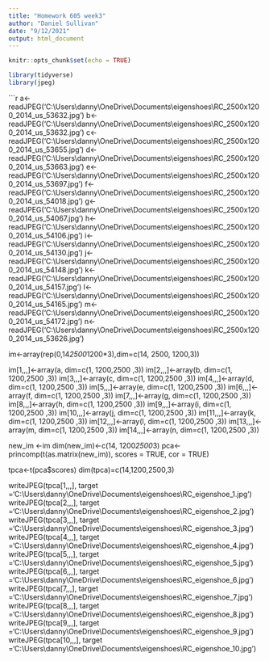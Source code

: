 ---
title: "Homework 605 week3"
author: "Daniel Sullivan"
date: "9/12/2021"
output: html_document
---

```{r setup, include=FALSE}
knitr::opts_chunk$set(echo = TRUE)
```

```{r}
library(tidyverse)
library(jpeg)
```



```{r}
a<-readJPEG('C:\\Users\\danny\\OneDrive\\Documents\\eigenshoes\\RC_2500x1200_2014_us_53632.jpg')
b<-readJPEG('C:\\Users\\danny\\OneDrive\\Documents\\eigenshoes\\RC_2500x1200_2014_us_53632.jpg')
c<-readJPEG('C:\\Users\\danny\\OneDrive\\Documents\\eigenshoes\\RC_2500x1200_2014_us_53655.jpg')
d<-readJPEG('C:\\Users\\danny\\OneDrive\\Documents\\eigenshoes\\RC_2500x1200_2014_us_53663.jpg')
e<-readJPEG('C:\\Users\\danny\\OneDrive\\Documents\\eigenshoes\\RC_2500x1200_2014_us_53697.jpg')
f<-readJPEG('C:\\Users\\danny\\OneDrive\\Documents\\eigenshoes\\RC_2500x1200_2014_us_54018.jpg')
g<-readJPEG('C:\\Users\\danny\\OneDrive\\Documents\\eigenshoes\\RC_2500x1200_2014_us_54067.jpg')
h<-readJPEG('C:\\Users\\danny\\OneDrive\\Documents\\eigenshoes\\RC_2500x1200_2014_us_54106.jpg')
i<-readJPEG('C:\\Users\\danny\\OneDrive\\Documents\\eigenshoes\\RC_2500x1200_2014_us_54130.jpg')
j<-readJPEG('C:\\Users\\danny\\OneDrive\\Documents\\eigenshoes\\RC_2500x1200_2014_us_54148.jpg')
k<-readJPEG('C:\\Users\\danny\\OneDrive\\Documents\\eigenshoes\\RC_2500x1200_2014_us_54157.jpg')
l<-readJPEG('C:\\Users\\danny\\OneDrive\\Documents\\eigenshoes\\RC_2500x1200_2014_us_54165.jpg')
m<-readJPEG('C:\\Users\\danny\\OneDrive\\Documents\\eigenshoes\\RC_2500x1200_2014_us_54172.jpg')
n<-readJPEG('C:\\Users\\danny\\OneDrive\\Documents\\eigenshoes\\RC_2500x1200_2014_us_53626.jpg')


im<-array(rep(0,14*2500*1200*3),dim=c(14, 2500, 1200,3))

im[1,,,]<-array(a, dim=c(1, 1200,2500 ,3))
im[2,,,]<-array(b, dim=c(1, 1200,2500 ,3))
im[3,,,]<-array(c, dim=c(1, 1200,2500 ,3))
im[4,,,]<-array(d, dim=c(1, 1200,2500 ,3))
im[5,,,]<-array(e, dim=c(1, 1200,2500 ,3))
im[6,,,]<-array(f, dim=c(1, 1200,2500 ,3))
im[7,,,]<-array(g, dim=c(1, 1200,2500 ,3))
im[8,,,]<-array(h, dim=c(1, 1200,2500 ,3))
im[9,,,]<-array(i, dim=c(1, 1200,2500 ,3))
im[10,,,]<-array(j, dim=c(1, 1200,2500 ,3))
im[11,,,]<-array(k, dim=c(1, 1200,2500 ,3))
im[12,,,]<-array(l, dim=c(1, 1200,2500 ,3))
im[13,,,]<-array(m, dim=c(1, 1200,2500 ,3))
im[14,,,]<-array(n, dim=c(1, 1200,2500 ,3))

new_im <-im
dim(new_im)<-c(14, 1200*2500*3)
pca<- princomp(t(as.matrix(new_im)), scores = TRUE, cor = TRUE)

tpca<-t(pca$scores)
dim(tpca)=c(14,1200,2500,3)


  writeJPEG(tpca[1,,,], target ='C:\\Users\\danny\\OneDrive\\Documents\\eigenshoes\\RC_eigenshoe_1.jpg')
    writeJPEG(tpca[2,,,], target ='C:\\Users\\danny\\OneDrive\\Documents\\eigenshoes\\RC_eigenshoe_2.jpg')
    writeJPEG(tpca[3,,,], target ='C:\\Users\\danny\\OneDrive\\Documents\\eigenshoes\\RC_eigenshoe_3.jpg')
    writeJPEG(tpca[4,,,], target ='C:\\Users\\danny\\OneDrive\\Documents\\eigenshoes\\RC_eigenshoe_4.jpg')
    writeJPEG(tpca[5,,,], target ='C:\\Users\\danny\\OneDrive\\Documents\\eigenshoes\\RC_eigenshoe_5.jpg')
  writeJPEG(tpca[6,,,], target ='C:\\Users\\danny\\OneDrive\\Documents\\eigenshoes\\RC_eigenshoe_6.jpg')
  writeJPEG(tpca[7,,,], target ='C:\\Users\\danny\\OneDrive\\Documents\\eigenshoes\\RC_eigenshoe_7.jpg')
  writeJPEG(tpca[8,,,], target ='C:\\Users\\danny\\OneDrive\\Documents\\eigenshoes\\RC_eigenshoe_8.jpg')
  writeJPEG(tpca[9,,,], target ='C:\\Users\\danny\\OneDrive\\Documents\\eigenshoes\\RC_eigenshoe_9.jpg')
  writeJPEG(tpca[10,,,], target ='C:\\Users\\danny\\OneDrive\\Documents\\eigenshoes\\RC_eigenshoe_10.jpg')
  



